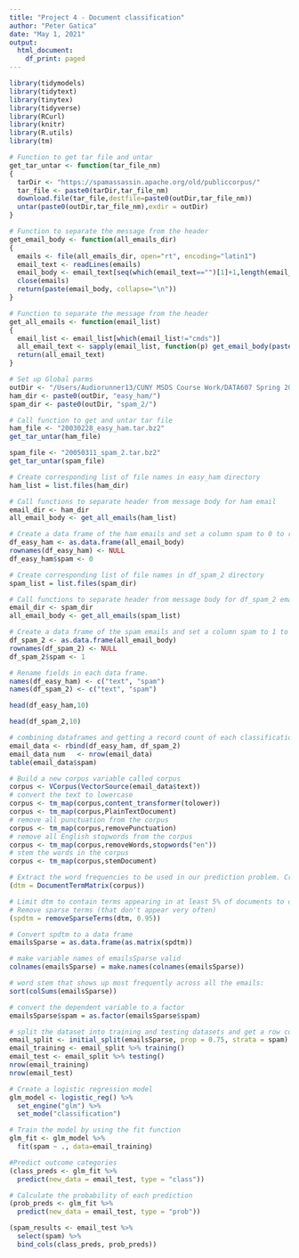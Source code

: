 ```yaml
---
title: "Project 4 - Document classification"
author: "Peter Gatica"
date: "May 1, 2021"
output:
  html_document:
    df_print: paged
---
```


```r
library(tidymodels)
library(tidytext)
library(tinytex)
library(tidyverse)
library(RCurl)
library(knitr)
library(R.utils)
library(tm)
```

```r
# Function to get tar file and untar
get_tar_untar <- function(tar_file_nm)
{
  tarDir <- "https://spamassassin.apache.org/old/publiccorpus/"
  tar_file <- paste0(tarDir,tar_file_nm)
  download.file(tar_file,destfile=paste0(outDir,tar_file_nm))
  untar(paste0(outDir,tar_file_nm),exdir = outDir)
}
```

```r
# Function to separate the message from the header
get_email_body <- function(all_emails_dir)
{
  emails <- file(all_emails_dir, open="rt", encoding="latin1")
  email_text <- readLines(emails)
  email_body <- email_text[seq(which(email_text=="")[1]+1,length(email_text),1)]
  close(emails)
  return(paste(email_body, collapse="\n"))
}
```

```r
# Function to separate the message from the header
get_all_emails <- function(email_list)
{
  email_list <- email_list[which(email_list!="cmds")]
  all_email_text <- sapply(email_list, function(p) get_email_body(paste0(email_dir,p)))
  return(all_email_text)
}
```


```r
# Set up Global parms 
outDir <- "/Users/Audiorunner13/CUNY MSDS Course Work/DATA607 Spring 2021/Week12/Data/"
ham_dir <- paste0(outDir, "easy_ham/")
spam_dir <- paste0(outDir, "spam_2/")

# Call function to get and untar tar file
ham_file <- "20030228_easy_ham.tar.bz2"
get_tar_untar(ham_file)

spam_file <- "20050311_spam_2.tar.bz2"
get_tar_untar(spam_file)
```

```r
# Create corresponding list of file names in easy_ham directory
ham_list = list.files(ham_dir)

# Call functions to separate header from message body for ham email
email_dir <- ham_dir
all_email_body <- get_all_emails(ham_list)

# Create a data frame of the ham emails and set a column spam to 0 to represent non-spam.
df_easy_ham <- as.data.frame(all_email_body)
rownames(df_easy_ham) <- NULL
df_easy_ham$spam <- 0
```

```r
# Create corresponding list of file names in df_spam_2 directory
spam_list = list.files(spam_dir)

# Call functions to separate header from message body for df_spam_2 email
email_dir <- spam_dir
all_email_body <- get_all_emails(spam_list)

# Create a data frame of the spam emails and set a column spam to 1 to represent spam.
df_spam_2 <- as.data.frame(all_email_body)
rownames(df_spam_2) <- NULL
df_spam_2$spam <- 1
```

```r
# Rename fields in each data frame.
names(df_easy_ham) <- c("text", "spam")
names(df_spam_2) <- c("text", "spam")
```

```r
head(df_easy_ham,10)
```

```r
head(df_spam_2,10)
```

```r
# combining dataframes and getting a record count of each classification
email_data <- rbind(df_easy_ham, df_spam_2)
email_data_num   <- nrow(email_data)
table(email_data$spam)
```

```r
# Build a new corpus variable called corpus
corpus <- VCorpus(VectorSource(email_data$text))
# convert the text to lowercase
corpus <- tm_map(corpus,content_transformer(tolower))
corpus <- tm_map(corpus,PlainTextDocument)
# remove all punctuation from the corpus
corpus <- tm_map(corpus,removePunctuation)
# remove all English stopwords from the corpus
corpus <- tm_map(corpus,removeWords,stopwords("en"))
# stem the words in the corpus
corpus <- tm_map(corpus,stemDocument)
```

```r
# Extract the word frequencies to be used in our prediction problem. Create a DocumentTermMatrix where the rows # correspond to documents (emails), and the columns correspond to words.
(dtm = DocumentTermMatrix(corpus))
```

```r
# Limit dtm to contain terms appearing in at least 5% of documents to obtain a more reasonable number of terms.
# Remove sparse terms (that don't appear very often)
(spdtm = removeSparseTerms(dtm, 0.95))
```

```r
# Convert spdtm to a data frame
emailsSparse = as.data.frame(as.matrix(spdtm))

# make variable names of emailsSparse valid 
colnames(emailsSparse) = make.names(colnames(emailsSparse))

# word stem that shows up most frequently across all the emails:
sort(colSums(emailsSparse))
```

```r
# convert the dependent variable to a factor
emailsSparse$spam = as.factor(emailsSparse$spam)
```

```r
# split the dataset into training and testing datasets and get a row count
email_split <- initial_split(emailsSparse, prop = 0.75, strata = spam)
email_training <- email_split %>% training()
email_test <- email_split %>% testing()
nrow(email_training)
nrow(email_test)
```

```r
# Create a logistic regression model
glm_model <- logistic_reg() %>% 
  set_engine("glm") %>%
  set_mode("classification")
```

```r
# Train the model by using the fit function
glm_fit <- glm_model %>% 
  fit(spam ~ ., data=email_training)
```

```r
#Predict outcome categories
(class_preds <- glm_fit %>% 
  predict(new_data = email_test, type = "class"))
```

```r
# Calculate the probability of each prediction
(prob_preds <- glm_fit %>%
  predict(new_data = email_test, type = "prob"))
```

```r
(spam_results <- email_test %>% 
  select(spam) %>% 
  bind_cols(class_preds, prob_preds))
```

